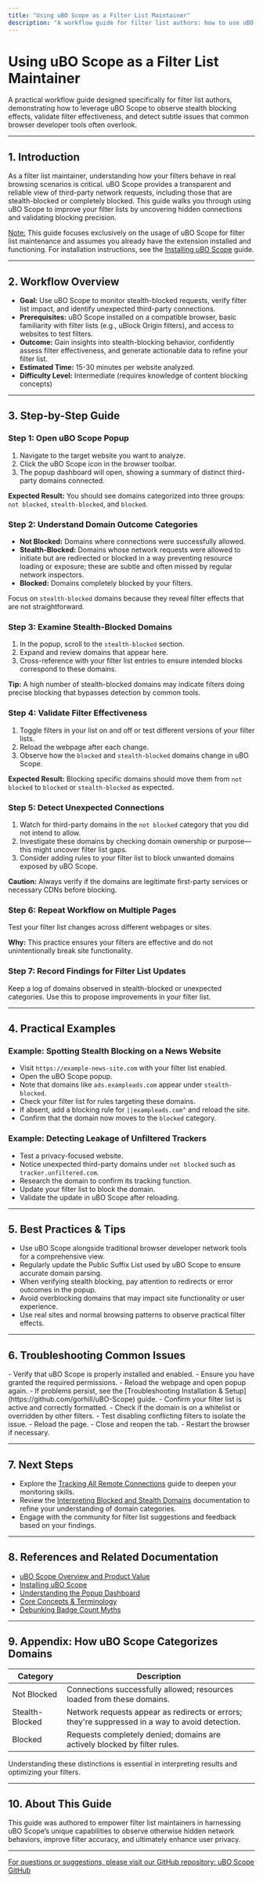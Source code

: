 ```yaml
---
title: "Using uBO Scope as a Filter List Maintainer"
description: "A workflow guide for filter list authors: how to use uBO Scope to observe stealth blocking, validate filter effectiveness, and spot issues that common browser tools may miss."
---
```


# Using uBO Scope as a Filter List Maintainer

A practical workflow guide designed specifically for filter list authors, demonstrating how to leverage uBO Scope to observe stealth blocking effects, validate filter effectiveness, and detect subtle issues that common browser developer tools often overlook.

---

## 1. Introduction

As a filter list maintainer, understanding how your filters behave in real browsing scenarios is critical. uBO Scope provides a transparent and reliable view of third-party network requests, including those that are stealth-blocked or completely blocked. This guide walks you through using uBO Scope to improve your filter lists by uncovering hidden connections and validating blocking precision.

<u>Note:</u> This guide focuses exclusively on the usage of uBO Scope for filter list maintenance and assumes you already have the extension installed and functioning. For installation instructions, see the [Installing uBO Scope](https://github.com/gorhill/uBO-Scope) guide.

---

## 2. Workflow Overview

- **Goal:** Use uBO Scope to monitor stealth-blocked requests, verify filter list impact, and identify unexpected third-party connections.
- **Prerequisites:** uBO Scope installed on a compatible browser, basic familiarity with filter lists (e.g., uBlock Origin filters), and access to websites to test filters.
- **Outcome:** Gain insights into stealth-blocking behavior, confidently assess filter effectiveness, and generate actionable data to refine your filter list.
- **Estimated Time:** 15-30 minutes per website analyzed.
- **Difficulty Level:** Intermediate (requires knowledge of content blocking concepts)

---

## 3. Step-by-Step Guide

### Step 1: Open uBO Scope Popup

1. Navigate to the target website you want to analyze.
2. Click the uBO Scope icon in the browser toolbar.
3. The popup dashboard will open, showing a summary of distinct third-party domains connected.

**Expected Result:** You should see domains categorized into three groups: `not blocked`, `stealth-blocked`, and `blocked`.

### Step 2: Understand Domain Outcome Categories

- **Not Blocked:** Domains where connections were successfully allowed.
- **Stealth-Blocked:** Domains whose network requests were allowed to initiate but are redirected or blocked in a way preventing resource loading or exposure; these are subtle and often missed by regular network inspectors.
- **Blocked:** Domains completely blocked by your filters.

Focus on `stealth-blocked` domains because they reveal filter effects that are not straightforward.

### Step 3: Examine Stealth-Blocked Domains

1. In the popup, scroll to the `stealth-blocked` section.
2. Expand and review domains that appear here.
3. Cross-reference with your filter list entries to ensure intended blocks correspond to these domains.

**Tip:** A high number of stealth-blocked domains may indicate filters doing precise blocking that bypasses detection by common tools.

### Step 4: Validate Filter Effectiveness

1. Toggle filters in your list on and off or test different versions of your filter lists.
2. Reload the webpage after each change.
3. Observe how the `blocked` and `stealth-blocked` domains change in uBO Scope.

**Expected Result:** Blocking specific domains should move them from `not blocked` to `blocked` or `stealth-blocked` as expected.

### Step 5: Detect Unexpected Connections

1. Watch for third-party domains in the `not blocked` category that you did not intend to allow.
2. Investigate these domains by checking domain ownership or purpose—this might uncover filter list gaps.
3. Consider adding rules to your filter list to block unwanted domains exposed by uBO Scope.

**Caution:** Always verify if the domains are legitimate first-party services or necessary CDNs before blocking.

### Step 6: Repeat Workflow on Multiple Pages

Test your filter list changes across different webpages or sites.

**Why:** This practice ensures your filters are effective and do not unintentionally break site functionality.

### Step 7: Record Findings for Filter List Updates

Keep a log of domains observed in stealth-blocked or unexpected categories.
Use this to propose improvements in your filter list.

---

## 4. Practical Examples

### Example: Spotting Stealth Blocking on a News Website

- Visit `https://example-news-site.com` with your filter list enabled.
- Open the uBO Scope popup.
- Note that domains like `ads.exampleads.com` appear under `stealth-blocked`.
- Check your filter list for rules targeting these domains.
- If absent, add a blocking rule for `||exampleads.com^` and reload the site.
- Confirm that the domain now moves to the `blocked` category.

### Example: Detecting Leakage of Unfiltered Trackers

- Test a privacy-focused website.
- Notice unexpected third-party domains under `not blocked` such as `tracker.unfiltered.com`.
- Research the domain to confirm its tracking function.
- Update your filter list to block the domain.
- Validate the update in uBO Scope after reloading.

---

## 5. Best Practices & Tips

- Use uBO Scope alongside traditional browser developer network tools for a comprehensive view.
- Regularly update the Public Suffix List used by uBO Scope to ensure accurate domain parsing.
- When verifying stealth blocking, pay attention to redirects or error outcomes in the popup.
- Avoid overblocking domains that may impact site functionality or user experience.
- Use real sites and normal browsing patterns to observe practical filter effects.

---

## 6. Troubleshooting Common Issues

<AccordionGroup title="Common Troubleshooting">
<Accordion title="No Data in Popup">
- Verify that uBO Scope is properly installed and enabled.
- Ensure you have granted the required permissions.
- Reload the webpage and open popup again.
- If problems persist, see the [Troubleshooting Installation & Setup](https://github.com/gorhill/uBO-Scope) guide.
</Accordion>
<Accordion title="Unexpected Domains Not Blocked">
- Confirm your filter list is active and correctly formatted.
- Check if the domain is on a whitelist or overridden by other filters.
- Test disabling conflicting filters to isolate the issue.
</Accordion>
<Accordion title="Badge Count Not Updating">
- Reload the page.
- Close and reopen the tab.
- Restart the browser if necessary.
</Accordion>
</AccordionGroup>

---

## 7. Next Steps

- Explore the [Tracking All Remote Connections](https://github.com/gorhill/uBO-Scope) guide to deepen your monitoring skills.
- Review the [Interpreting Blocked and Stealth Domains](https://github.com/gorhill/uBO-Scope) documentation to refine your understanding of domain categories.
- Engage with the community for filter list suggestions and feedback based on your findings.

---

## 8. References and Related Documentation

- [uBO Scope Overview and Product Value](https://github.com/gorhill/uBO-Scope)
- [Installing uBO Scope](https://github.com/gorhill/uBO-Scope#installation)
- [Understanding the Popup Dashboard](https://github.com/gorhill/uBO-Scope)
- [Core Concepts & Terminology](https://github.com/gorhill/uBO-Scope)
- [Debunking Badge Count Myths](https://github.com/gorhill/uBO-Scope)

---

## 9. Appendix: How uBO Scope Categorizes Domains

| Category       | Description                                                                                         |
|----------------|-------------------------------------------------------------------------------------------------|
| Not Blocked    | Connections successfully allowed; resources loaded from these domains.                            |
| Stealth-Blocked| Network requests appear as redirects or errors; they're suppressed in a way to avoid detection.   |
| Blocked        | Requests completely denied; domains are actively blocked by filter rules.                         |

Understanding these distinctions is essential in interpreting results and optimizing your filters.

---

## 10. About This Guide

This guide was authored to empower filter list maintainers in harnessing uBO Scope’s unique capabilities to observe otherwise hidden network behaviors, improve filter accuracy, and ultimately enhance user privacy.

---

<u>For questions or suggestions, please visit our GitHub repository: [uBO Scope GitHub](https://github.com/gorhill/uBO-Scope)</u>
